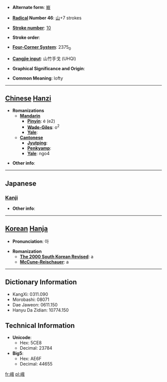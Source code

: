* '''Alternate form''': [[峩]]

* '''[[Wiktionary:Chinese radical index| Radical]] Number 46''': [[Wiktionary:Chinese radical index 山|山]]+7 strokes

* '''[[Wiktionary:Chinese total strokes index|Stroke number]]''': [[Wiktionary:Chinese total strokes index 10|10]]

* '''Stroke order''': 

* '''[[Wiktionary:Chinese four corner index|Four-Corner System]]''': 2375<sub>0</sub>

* '''[[Wiktionary:Chinese Cangjie index|Cangjie input]]''': 山竹手戈 (UHQI)

* '''Graphical Significance and Origin''': 

* '''Common Meaning''': lofty

----

== [[Chinese]] [[Hanzi]] ==

* '''Romanizations'''
** '''[[Mandarin]]'''
*** '''[[Pinyin]]''': é (e2)
*** '''[[Wade-Giles]]''': o<sup>2</sup>
*** '''[[Yale]]''': 
** '''[[Cantonese]]'''
*** '''[[Jyutping]]''':
*** '''[[Penkyamp]]''': 
*** '''[[Yale]]''': ngo4

* '''Other info''': 

----

==Japanese==
===[[Kanji]]===
{{kanji|on readings=[[が]] (ga)|kun readings=[[たかね]] (takane), [[いかめしい]] (ikameshii)}}

* '''Other info''':  

----

== [[Korean]] [[Hanja]] ==

* '''Pronunciation''': 아

* '''Romanization'''
** '''[[The 2000 South Korean Revised Romanization|The 2000 South Korean Revised]]''': a
** '''[[McCune-Reischauer]]''': a

----

== Dictionary Information ==

* KangXi: 0311.090
* Morobashi: 08071
* Dae Jaweon: 0611.150
* Hanyu Da Zidian: 10774.150

== Technical Information ==

* '''Unicode''':
** Hex: 5CE8
** Decimal: 23784
* '''Big5''':
** Hex: AE6F
** Decimal: 44655

[[fr:峨]]
[[pl:峨]]